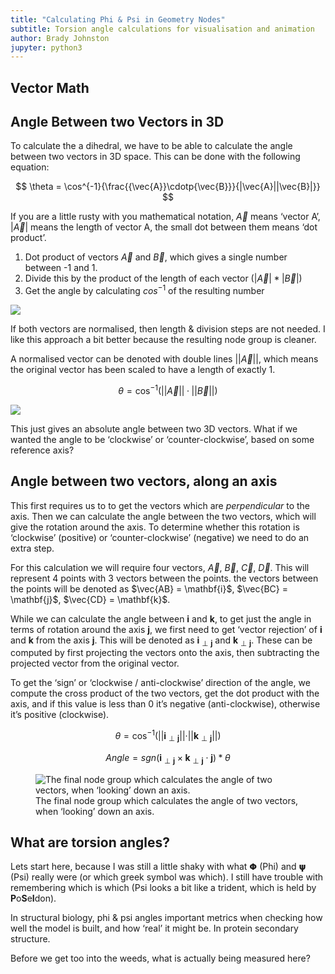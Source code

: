 ```yaml
---
title: "Calculating Phi & Psi in Geometry Nodes"
subtitle: Torsion angle calculations for visualisation and animation
author: Brady Johnston
jupyter: python3
---
```


## Vector Math

## Angle Between two Vectors in 3D

To calculate the a dihedral, we have to be able to calculate the angle between two vectors in 3D space.
This can be done with the following equation:

$$
\theta = \cos^{-1}{\frac{{\vec{A}}\cdotp{\vec{B}}}{|\vec{A}||\vec{B}|}}
$$

If you are a little rusty with you mathematical notation, $\vec{A}$ means 'vector A', $|\vec{A}|$ means the length of vector A, the small dot between them means 'dot product'.

1.  Dot product of vectors $\vec{A}$ and $\vec{B}$, which gives a single number between -1 and 1.
2.  Divide this by the product of the length of each vector ($|\vec{A}| * |\vec{B}|$)
3.  Get the angle by calculating $cos^{-1}$ of the resulting number

![](images/CleanShot%202024-01-23%20at%2009.02.25@2x.png)

If both vectors are normalised, then length & division steps are not needed.
I like this approach a bit better because the resulting node group is cleaner.

A normalised vector can be denoted with double lines $||\vec{A}||$, which means the original vector has been scaled to have a length of exactly 1.

$$
\theta = \cos^{-1}(||\vec{A}||\cdotp||\vec{B}||)
$$

![](images/CleanShot%202024-01-23%20at%2009.03.55@2x.png)

This just gives an absolute angle between two 3D vectors.
What if we wanted the angle to be 'clockwise' or 'counter-clockwise', based on some reference axis?

## Angle between two vectors, along an axis

This first requires us to to get the vectors which are *perpendicular* to the axis.
Then we can calculate the angle between the two vectors, which will give the rotation around the axis.
To determine whether this rotation is 'clockwise' (positive) or 'counter-clockwise' (negative) we need to do an extra step.

For this calculation we will require four vectors, $\vec{A}$, $\vec{B}$, $\vec{C}$, $\vec{D}$.
This will represent 4 points with 3 vectors between the points.
the vectors between the points will be denoted as $\vec{AB} = \mathbf{i}$, $\vec{BC} = \mathbf{j}$, $\vec{CD} = \mathbf{k}$.

While we can calculate the angle between $\mathbf{i}$ and $\mathbf{k}$, to get just the angle in terms of rotation around the axis $\mathbf{j}$, we first need to get 'vector rejection' of $\mathbf{i}$ and $\mathbf{k}$ from the axis $\mathbf{j}$.
This will be denoted as $\mathbf{i}_{\perp \mathbf{j}}$ and $\mathbf{k}_{\perp \mathbf{j}}$.
These can be computed by first projecting the vectors onto the axis, then subtracting the projected vector from the original vector.

To get the 'sign' or 'clockwise / anti-clockwise' direction of the angle, we compute the cross product of the two vectors, get the dot product with the axis, and if this value is less than 0 it's negative (anti-clockwise), otherwise it's positive (clockwise).

$$
\theta = \cos^{-1}({||\mathbf{i}_{\perp \mathbf{j}}||{\cdotp{||\mathbf{k}_{\perp \mathbf{j}}}}||})
$$

$$
Angle = sgn(\mathbf{i}_{\perp \mathbf{j}}\times\mathbf{k}_{\perp \mathbf{j}}\cdot\mathbf{j}) * \theta
$$

![The final node group which calculates the angle of two vectors, when 'looking' down an axis.](images/CleanShot%202024-01-23%20at%2012.03.05@2x.png){fig-alt="A screenshot of a node graph from Blender's Geometry Nodes, which shows a number of vector match and function nodes, which will calculate the angle between two vectors along an axis."}

## What are torsion angles?

Lets start here, because I was still a little shaky with what 𝝫 (Phi) and 𝞇 (Psi) really were (or which greek symbol was which).
I still have trouble with remembering which is which (Psi looks a bit like a trident, which is held by **P**o**S**e**I**don).

In structural biology, phi & psi angles important metrics when checking how well the model is built, and how 'real' it might be.
In protein secondary structure.

Before we get too into the weeds, what is actually being measured here?